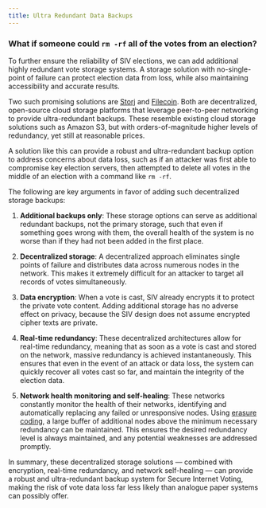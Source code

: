 ```yaml
---
title: Ultra Redundant Data Backups
---
```


### What if someone could `rm -rf` all of the votes from an election?

To further ensure the reliability of SIV elections, we can add additional highly redundant vote storage systems. A storage solution with no-single-point of failure can protect election data from loss, while also maintaining accessibility and accurate results.

Two such promising solutions are [Storj](https://www.storj.io) and [Filecoin](https://filecoin.io). Both are decentralized, open-source cloud storage platforms that leverage peer-to-peer networking to provide ultra-redundant backups. These resemble existing cloud storage solutions such as Amazon S3, but with orders-of-magnitude higher levels of redundancy, yet still at reasonable prices.

A solution like this can provide a robust and ultra-redundant backup option to address concerns about data loss, such as if an attacker was first able to compromise key election servers, then attempted to delete all votes in the middle of an election with a command like `rm -rf`.

The following are key arguments in favor of adding such decentralized storage backups:

1. **Additional backups only**: These storage options can serve as additional redundant backups, not the primary storage, such that even if something goes wrong with them, the overall health of the system is no worse than if they had not been added in the first place.

1. **Decentralized storage**: A decentralized approach eliminates single points of failure and distributes data across numerous nodes in the network. This makes it extremely difficult for an attacker to target all records of votes simultaneously.

1. **Data encryption**: When a vote is cast, SIV already encrypts it to protect the private vote content. Adding additional storage has no adverse effect on privacy, because the SIV design does not assume encrypted cipher texts are private.

1. **Real-time redundancy**: These decentralized architectures allow for real-time redundancy, meaning that as soon as a vote is cast and stored on the network, massive redundancy is achieved instantaneously. This ensures that even in the event of an attack or data loss, the system can quickly recover all votes cast so far, and maintain the integrity of the election data.

1. **Network health monitoring and self-healing**: These networks constantly monitor the health of their networks, identifying and automatically replacing any failed or unresponsive nodes. Using [erasure coding](https://en.wikipedia.org/wiki/Erasure_code), a large buffer of additional nodes above the minimum necessary redundancy can be maintained. This ensures the desired redundancy level is always maintained, and any potential weaknesses are addressed promptly.

In summary, these decentralized storage solutions — combined with encryption, real-time redundancy, and network self-healing — can provide a robust and ultra-redundant backup system for Secure Internet Voting, making the risk of vote data loss far less likely than analogue paper systems can possibly offer.
